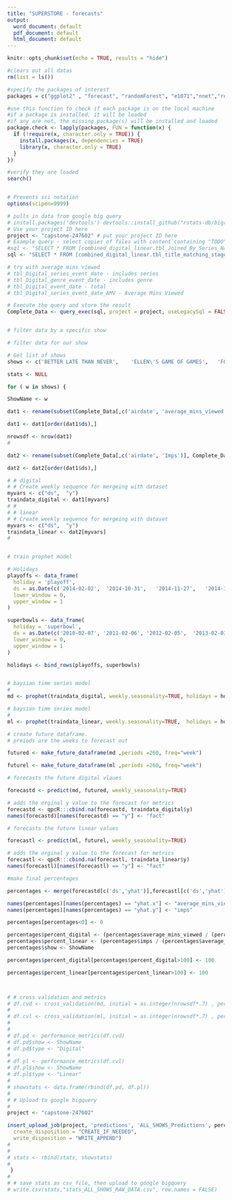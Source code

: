 ---
title: "SUPERSTORE - forecasts"
output:
  word_document: default
  pdf_document: default
  html_document: default
---

```{r setup, include=FALSE}
knitr::opts_chunk$set(echo = TRUE, results = "hide")
```


```{r Package Check, include = FALSE}
#clears out all datas
rm(list = ls())

#specify the packages of interest
packages = c("ggplot2" , "forecast", "randomForest", "e1071","nnet","readr", "dplyr","fame","bigrquery","tidyverse","scales","rpart","lubridate", "broom", "CombMSC", "leaps", "Boruta", "base", "fuzzyjoin",  "DataCombine", "imputeTS","mice" ,"DMwR", "prophet","qpcR","tidyr", "plyr", "dygraphs")

#use this function to check if each package is on the local machine
#if a package is installed, it will be loaded
#if any are not, the missing package(s) will be installed and loaded
package.check <- lapply(packages, FUN = function(x) {
  if (!require(x, character.only = TRUE)) {
    install.packages(x, dependencies = TRUE)
    library(x, character.only = TRUE)
  }
})

#verify they are loaded
search()


# Prevents sci notation
options(scipen=9999)

# pulls in data from google big query
# install.packages('devtools') devtools::install_github("rstats-db/bigrquery")
# Use your project ID here
project <- "capstone-247602" # put your project ID here
# Example query - select copies of files with content containing "TODO"
#sql <- "SELECT * FROM [combined_digital_linear.tbl_Joined_By_Series_Name_And_AirDate]"
sql <- "SELECT * FROM [combined_digital_linear.tbl_title_matching_stage_3_FINAL]"

# try with average mins viewed
# tbl_Digital_series_event_date - includes series
# tbl_Digital_genre_event_date - includes genre
# tbl_Digital_event_date - total
# tbl_Digital_series_event_date_AMV - Average Mins Viewed

# Execute the query and store the result
Complete_Data <- query_exec(sql, project = project, useLegacySql = FALSE)


# filter data by a specific show

# filter data for our show

# Get list of shows
shows <- c('BETTER LATE THAN NEVER',	'ELLEN\'S GAME OF GAMES',	'FOOD FIGHTERS',	'LAST COMIC STANDING',	'LITTLE BIG SHOTS',	'MAKING IT',	'SPARTAN: ULTIMATE TEAM CHALLENGE',	'THE CELEBRITY APPRENTICE',	'THE VOICE',	'THE WALL',	'WORLD OF DANCE',	'BROOKLYN NINE-NINE',	'GREAT NEWS',	'MARLON',	'PARKS AND RECREATION',	'SUPERSTORE',	'THE GOOD PLACE',	'TRIAL & ERROR',	'WELCOME TO SWEDEN',	'WILL & GRACE',	'AQUARIUS',	'CHICAGO FIRE',	'CHICAGO MED',	'CHICAGO P.D.',	'GOOD GIRLS',	'HANNIBAL',	'LAW & ORDER: SPECIAL VICTIMS UNIT',	'MIDNIGHT, TEXAS',	'NEW AMSTERDAM',	'PARENTHOOD',	'TAKEN',	'THE BLACKLIST',	'THE MYSTERIES OF LAURA',	'THIS IS US',	'TIMELESS')

stats <- NULL

for ( w in shows) {

ShowName <- w 

dat1 <- rename(subset(Complete_Data[,c('airdate', 'average_mins_viewed')], Complete_Data$series == ShowName),c("airdate"="ds", "average_mins_viewed"="y"))

dat1 <- dat1[order(dat1$ds),]

nrowsdf <- nrow(dat1)
#

dat2 <- rename(subset(Complete_Data[,c('airdate', 'Imps')], Complete_Data$series == ShowName),c("airdate"="ds", "Imps"="y"))

dat2 <- dat2[order(dat1$ds),]

# # digital
# # Create weekly sequence for mergeing with dataset
myvars <- c("ds",  "y")  
traindata_digital <- dat1[myvars]
# # 
# # linear
# # Create weekly sequence for mergeing with dataset
myvars <- c("ds",  "y")  
traindata_linear <- dat2[myvars]
# 


# train prophet model

# Holidays
playoffs <- data_frame(
  holiday = 'playoff',
  ds = as.Date(c('2014-02-02',	'2014-10-31',	'2014-11-27',	'2014-11-28',	'2014-11-29',	'2014-11-30',	'2014-12-24',	'2014-12-25',	'2014-12-31',	'2015-02-01',	'2015-05-24',	'2015-05-25',	'2015-07-04',	'2015-10-31',	'2015-11-26',	'2015-11-27',	'2015-11-28',	'2015-11-29',	'2015-12-24',	'2015-12-25',	'2015-12-31',	'2016-02-07',	'2016-05-29',	'2016-05-30',	'2016-07-04',	'2016-10-31',	'2016-11-24',	'2016-11-25',	'2016-11-27',	'2016-12-24',	'2016-12-25',	'2016-12-31',	'2017-02-05',	'2017-05-28',	'2017-05-29',	'2017-07-04',	'2017-10-31',	'2017-11-23',	'2017-11-24',	'2017-11-25',	'2017-11-26',	'2017-12-24',	'2017-12-25',	'2017-12-31',	'2018-02-04',	'2018-05-27',	'2018-05-28',	'2018-07-04',	'2018-10-31',	'2018-11-22',	'2018-11-23',	'2018-11-24',	'2018-11-25',	'2018-12-24',	'2018-12-25',	'2018-12-31',	'2019-02-03',	'2019-05-26',	'2019-05-27',	'2019-07-04',	'2019-10-31',	'2019-11-28',	'2019-11-29',	'2019-11-30',	'2019-12-01',	'2019-12-24',	'2019-12-25',	'2020-02-02', '2016-04-09')),
  lower_window = 0,
  upper_window = 1
)

superbowls <- data_frame(
  holiday = 'superbowl',
  ds = as.Date(c('2010-02-07', '2011-02-06', '2012-02-05',  '2013-02-03', '2014-02-02',  '2015-02-01', '2016-02-07', '2017-02-05', '2018-02-04', '2019-02-03', '2020-02-02')),
  lower_window = 0,
  upper_window = 1
)

holidays <- bind_rows(playoffs, superbowls)


# baysian time series model
#
md <- prophet(traindata_digital, weekly.seasonality=TRUE, holidays = holidays) #mcmc.samples = 300, changepoint.prior.scale = 0.5, seasonality.mode = 'multiplicative')

# baysian time series model
#
ml <- prophet(traindata_linear, weekly.seasonality=TRUE,  holidays = holidays) #, mcmc.samples = 300, changepoint.prior.scale = 0.5, seasonality.mode = 'multiplicative')

# create future dataframe.
# preiods are the weeks to forecast out

futured <- make_future_dataframe(md ,periods =260, freq="week")

futurel <- make_future_dataframe(ml ,periods =260, freq="week")

# forecasts the future digital vlaues

forecastd <- predict(md, futured, weekly_seasonality=TRUE)

# adds the orginal y value to the forecast for metrics
forecastd <- qpcR:::cbind.na(forecastd, traindata_digital$y)
names(forecastd)[names(forecastd) == "y"] <- "fact"

# forecasts the future linear values

forecastl <- predict(ml, futurel, weekly_seasonality=TRUE)

# adds the orginal y value to the forecast for metrics
forecastl <- qpcR:::cbind.na(forecastl, traindata_linear$y)
names(forecastl)[names(forecastl) == "y"] <- "fact"

#make final percentages

percentages <- merge(forecastd[c('ds','yhat')],forecastl[c('ds','yhat')],by.x='ds', by.y='ds')

names(percentages)[names(percentages) == "yhat.x"] <- "average_mins_viewed"
names(percentages)[names(percentages) == "yhat.y"] <- "imps"

percentages[percentages<0] <- 0

percentages$percent_digital <- (percentages$average_mins_viewed / (percentages$average_mins_viewed + percentages$imps)) * 100
percentages$percent_linear <- (percentages$imps / (percentages$average_mins_viewed + percentages$imps)) * 100
percentages$show <- ShowName

percentages$percent_digital[percentages$percent_digital>100] <- 100

percentages$percent_linear[percentages$percent_linear>100] <- 100



# # cross validation and metrics
# df.cvd <- cross_validation(md, initial = as.integer(nrowsdf*.7) , period =  52, horizon = as.integer(nrowsdf*.2), units = 'weeks')
# 
# df.cvl <- cross_validation(ml, initial = as.integer(nrowsdf*.7) , period =  52, horizon = as.integer(nrowsdf*.2), units = 'weeks')
# 
# 
# df.pd <- performance_metrics(df.cvd)
# df.pd$show <- ShowName
# df.pd$type <- "Digital"
# 
# df.pl <- performance_metrics(df.cvl)
# df.pl$show <- ShowName
# df.pl$type <- "Linear"
# 
# showstats <- data.frame(rbind(df.pd, df.pl))
# 
# # Upload to google bigquery
# 
project <- "capstone-247602"

insert_upload_job(project, 'predictions', 'ALL_SHOWS_Predictions', percentages, billing = project, #'ALL_SHOWS_RAW_DATA'
  create_disposition = "CREATE_IF_NEEDED",
  write_disposition = "WRITE_APPEND")
# 
# 
# stats <- rbind(stats, showstats)
# 
 }
# 
# # save stats as csv file, then upload to google bigquery
# write.csv(stats,"stats_ALL_SHOWS_RAW_DATA.csv", row.names = FALSE)
```





